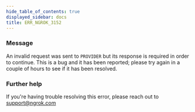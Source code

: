 ```yaml
---
hide_table_of_contents: true
displayed_sidebar: docs
title: ERR_NGROK_3152
---
```


### Message

An invalid request was sent to `PROVIDER` but its response is required in order to continue. This is a bug and it has been reported; please try again in a couple of hours to see if it has been resolved.

### Further help

If you're having trouble resolving this error, please reach out to [support@ngrok.com](mailto:support@ngrok.com?subject=Help%20with%20ERR_NGROK_3152)
